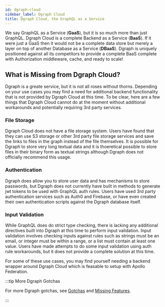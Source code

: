 ```yaml
---
id: dgraph-cloud
sidebar_label: Dgraph Cloud
title: Dgraph Cloud, the GraphQL as a Service
---
```



<ComingSoon />

We say GraphQL as a Service (**GaaS**), but it is so much more than just
GraphQL. Dgraph Cloud is a complete Backend as a Service (**BaaS**). If it were
just a GaaS then it would not be a complete data store but merely a layer on top
of another Database as a Service (**DBaaS**). Dgraph is uniquely positioned
against all its competitors to provide a complete BaaS complete with
Authorization middleware, cache, and ready to scale!

## What is Missing from Dgraph Cloud?

Dgraph is a greate service, but it is not all roses without thorns. Depending on
your use cases you may find a need for additional backend functionality that is
not provided by Dgraph Cloud at this time. To be clear, here are a few things
that Dgraph Cloud cannot do at the moment without additional workarounds and
potentially requiring 3rd party services.

### File Storage

Dgraph Cloud does not have a file storage system. Users have found that they can
use S3 storage or other 3rd party file storage services and save the links to
files in the graph instead of the file themselves. It is possible for Dgraph to
store very long textual data and it is thoeretical possible to store files in
their binary form as textual strings although Dgraph does not officially
recommend this usage.

### Authentication

Dgraph does allow you to store user data and has mechanisms to store passwords,
but Dgraph does not currently have built in methods to generate jwt tokens to be
used with GraphQL auth rules. Users have used 3rd party authentication services
such as Auth0 and Firebase, or have even created their own authentication
scripts against the Dgraph database itself.

### Input Validation

While GraphQL does do strict type checking, there is lacking any additional
directives built into Dgraph at this time to perform input validation. Input
validation involves checking inputs against rules such as strings must be an
email, or integer must be within a range, or a list must contain at least one
value. Users have made attempts to do some input validation using auth rule
workarounds, but it does not provide a complete solution at this time.

For some of these use cases, you may find yourself needing a backend wrapper
around Dgraph Cloud which is feasable to setup with Apollo Federation.

:::tip More Dgraph Gotchas

For more Dgraph gotchas, see [Gotchas](/docs/gotchas) and
[Missing Features](/docs/missing-features).

:::
